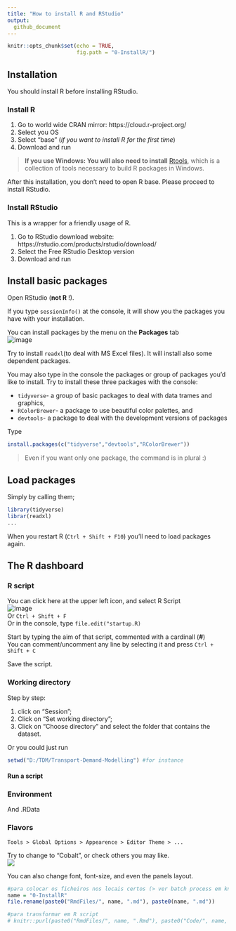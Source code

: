 ```yaml
---
title: "How to install R and RStudio"
output:
  github_document
---
```


```r
knitr::opts_chunk$set(echo = TRUE,
                      fig.path = "0-InstallR/")
``` 

## Installation
You should install R before installing RStudio.

### Install R

1. Go to world wide CRAN mirror: https://cloud.r-project.org/
2. Select you OS
3. Select "base" (_if you want to install R for the first time_)
4. Download and run

> **If you use Windows: You will also need to install** [Rtools](https://cran.r-project.org/bin/windows/Rtools/rtools44/rtools.html), which is a collection of tools necessary to build R packages in Windows.

After this installation, you don't need to open R base. Please proceed to install RStudio.

### Install RStudio
This is a wrapper for a friendly usage of R.

1. Go to RStudio download website: https://rstudio.com/products/rstudio/download/
2. Select the Free RStudio Desktop version
3. Download and run

## Install basic packages
Open RStudio (**not R** !).

If you type `sessionInfo()` at the console, it will show you the packages you have with your installation.

You can install packages by the menu on the **Packages** tab  
![image](https://user-images.githubusercontent.com/39107166/98879689-08f9cd00-247e-11eb-814c-cc29534d7e21.png)

Try to install `readxl  `(to deal with MS Excel files). It will install also some dependent packages.

You may also type in the console the packages or group of packages you'd like to install.
Try to install these three packages with the console:

- `tidyverse `- a group of basic packages to deal with data trames and graphics,
- `RColorBrewer `- a package to use beautiful color palettes, and
- `devtools `- a package to deal with the development versions of packages

Type
```r
install.packages(c("tidyverse","devtools","RColorBrewer"))
```
> Even if you want only one package, the command is in plural :)


## Load packages
Simply by calling them;
```r
library(tidyverse)
librar(readxl)
...
```

When you restart R (`Ctrl + Shift + F10`) you'll need to load packages again.


## The R dashboard
### R script
You can click here at the upper left icon, and select R Script  
![image](https://user-images.githubusercontent.com/39107166/98965420-edd0a100-2501-11eb-8e22-974053312fd4.png)  
Or `Ctrl + Shift + F`  
Or in the console, type `file.edit("startup.R)`  

Start by typing the aim of that script, commented with a cardinall (**#**)  
You can comment/uncomment any line by selecting it and press `Ctrl + Shift + C`

Save the script.

### Working directory
Step by step: 

  1. click on "Session";
  2. Click on "Set working directory";
  3. Click on "Choose directory" and select the folder that contains the dataset.

Or you could just run 
```r
setwd("D:/TDM/Transport-Demand-Modelling") #for instance
```
#### Run a script

### Environment
And .RData

### Flavors
`Tools > Global Options > Appearence > Editor Theme > ...  `

Try to change to "Cobalt", or check others you may like.  
![](RmdFiles/0-InstallR/Cobalt.PNG)

You can also change font, font-size, and even the panels layout.

<!-- > See [r.rosafelix.bike](http://r.rosafelix.bike/) for some R tips to use in Transport Demand Modeling ! (_em português_) -->


```r
#para colocar os ficheiros nos locais certos (> ver batch process em knit.R)
name = "0-InstallR"
file.rename(paste0("RmdFiles/", name, ".md"), paste0(name, ".md"))

#para transformar em R script
# knitr::purl(paste0("RmdFiles/", name, ".Rmd"), paste0("Code/", name, ".R"),, documentation = 0)
```

